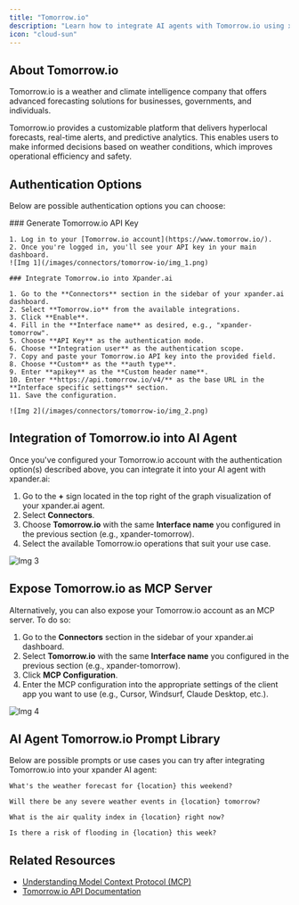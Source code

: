 ```yaml
---
title: "Tomorrow.io"
description: "Learn how to integrate AI agents with Tomorrow.io using xpander.ai. Create intelligent, weather-aware systems that dynamically adjust operations according to real-time climate data."
icon: "cloud-sun"
---
```


## About Tomorrow.io

Tomorrow.io is a weather and climate intelligence company that offers advanced forecasting solutions for businesses, governments, and individuals. 

Tomorrow.io provides a customizable platform that delivers hyperlocal forecasts, real-time alerts, and predictive analytics. This enables users to make informed decisions based on weather conditions, which improves operational efficiency and safety. 


## Authentication Options

Below are possible authentication options you can choose:

<Tabs>
  <Tab title="API Access">
    ### Generate Tomorrow.io API Key

    1. Log in to your [Tomorrow.io account](https://www.tomorrow.io/).  
    2. Once you're logged in, you'll see your API key in your main dashboard.  
    ![Img 1](/images/connectors/tomorrow-io/img_1.png)

    ### Integrate Tomorrow.io into Xpander.ai

    1. Go to the **Connectors** section in the sidebar of your xpander.ai dashboard.  
    2. Select **Tomorrow.io** from the available integrations.  
    3. Click **Enable**.  
    4. Fill in the **Interface name** as desired, e.g., "xpander-tomorrow".  
    5. Choose **API Key** as the authentication mode.  
    6. Choose **Integration user** as the authentication scope.  
    7. Copy and paste your Tomorrow.io API key into the provided field.  
    8. Choose **Custom** as the **auth type**.  
    9. Enter **apikey** as the **Custom header name**.  
    10. Enter **https://api.tomorrow.io/v4/** as the base URL in the **Interface specific settings** section.  
    11. Save the configuration.

    ![Img 2](/images/connectors/tomorrow-io/img_2.png)
  </Tab>
</Tabs>

## Integration of Tomorrow.io into AI Agent

Once you've configured your Tomorrow.io account with the authentication option(s) described above, you can integrate it into your AI agent with xpander.ai:

1. Go to the **+** sign located in the top right of the graph visualization of your xpander.ai agent.  
2. Select **Connectors**.  
3. Choose **Tomorrow.io** with the same **Interface name** you configured in the previous section (e.g., xpander-tomorrow).  
4. Select the available Tomorrow.io operations that suit your use case.  

![Img 3](/images/connectors/tomorrow-io/img_3.png)

## Expose Tomorrow.io as MCP Server

Alternatively, you can also expose your Tomorrow.io account as an MCP server. To do so:

1. Go to the **Connectors** section in the sidebar of your xpander.ai dashboard.  
2. Select **Tomorrow.io** with the same **Interface name** you configured in the previous section (e.g., xpander-tomorrow).  
3. Click **MCP Configuration**.  
4. Enter the MCP configuration into the appropriate settings of the client app you want to use (e.g., Cursor, Windsurf, Claude Desktop, etc.). 

![Img 4](/images/connectors/tomorrow-io/img_4.png)

## AI Agent Tomorrow.io Prompt Library

Below are possible prompts or use cases you can try after integrating Tomorrow.io into your xpander AI agent:

```
What's the weather forecast for {location} this weekend?
```

```
Will there be any severe weather events in {location} tomorrow?
```

```
What is the air quality index in {location} right now?
```

```
Is there a risk of flooding in {location} this week?
```

## Related Resources

- [Understanding Model Context Protocol (MCP)](/docs/05-human-interfaces/04-mcp)
- [Tomorrow.io API Documentation](https://docs.tomorrow.io/)